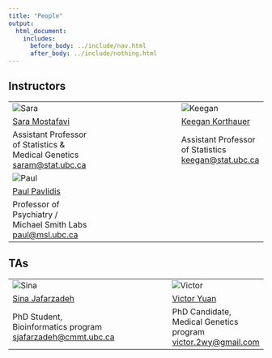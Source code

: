 ```yaml
---
title: "People"
output:
  html_document:
    includes:
      before_body: ../include/nav.html
      after_body: ../include/nothing.html
---
```


## Instructors

|  |   |  |
|---------------|---------------|---------------|
 | ![Sara](peoplePics/saram.png) | | ![Keegan](peoplePics/Keegan_shot.jpg)  |
 | [Sara Mostafavi](http://www.stat.ubc.ca/~saram/) | |  [Keegan Korthauer](https://kkorthauer.org/)      |
 |  Assistant Professor of Statistics & Medical Genetics <saram@stat.ubc.ca> | |  Assistant Professor of Statistics  <keegan@stat.ubc.ca> |
| ![Paul](peoplePics/paulPavlidis.png) | 
|  [Paul Pavlidis](https://pavlab.msl.ubc.ca/)  | 
|  Professor of Psychiatry / Michael Smith Labs <paul@msl.ubc.ca> | 

## TAs

|  |   |  |
|---------------|---------------|---------------|
| ![Sina](peoplePics/Sina_shot.jpg) |  | ![Victor](peoplePics/Victor_shot.png) |
| [Sina Jafarzadeh](http://30na.me) |    | [Victor Yuan](https://victor.rbind.io/) |
|  PhD Student, Bioinformatics program <sjafarzadeh@cmmt.ubc.ca> | |  PhD Candidate, Medical Genetics program <victor.2wy@gmail.com> |



<!-- [Sara Mostafavi](http://www.stat.ubc.ca/~saram/), lead instructor

  * Statistics and Medical Genetics
  * <saram@cs.stanford.edu>
  
Paul Pavlidis, instructor
  
  * CHiBi and Psychiatry
  * <paul@chibi.ubc.ca>
  
Marjan Farahbod, TA

  * <marjan.farahbod@gmail.com>
  
Santina Lin, TA

  * <hello@santina.me> -->

